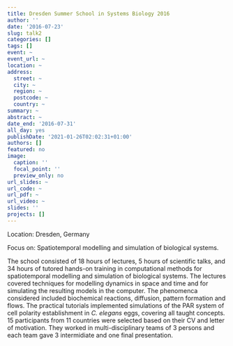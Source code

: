 ```yaml
---
title: Dresden Summer School in Systems Biology 2016
author: ''
date: '2016-07-23'
slug: talk2
categories: []
tags: []
event: ~
event_url: ~
location: ~
address:
  street: ~
  city: ~
  region: ~
  postcode: ~
  country: ~
summary: ~
abstract: ~
date_end: '2016-07-31'
all_day: yes
publishDate: '2021-01-26T02:02:31+01:00'
authors: []
featured: no
image:
  caption: ''
  focal_point: ''
  preview_only: no
url_slides: ~
url_code: ~
url_pdf: ~
url_video: ~
slides: ''
projects: []
---
```


Location: Dresden, Germany

Focus on: Spatiotemporal modelling and simulation of biological systems.

The school consisted of 18 hours of lectures, 5 hours of scientific talks, and 34 hours of tutored hands-on training in computational methods for spatiotemporal modelling and simulation of biological systems. The lectures covered techniques for modelling dynamics in space and time and for simulating the resulting models in the computer. The phenomenca considered included biochemical reactions, diffusion, pattern formation and flows. The practical tutorials implemented simulations of the PAR system of cell polarity establishment in *C. elegans* eggs, covering all taught concepts. 15 participants from 11 countries were selected based on their CV and letter of motivation. They worked in multi-disciplinary teams of 3 persons and each team gave 3 intermidiate and one final presentation.


